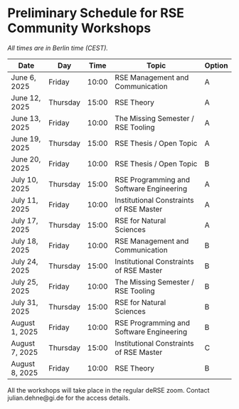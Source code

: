 # Preliminary Schedule for RSE Community Workshops

_All times are in Berlin time (CEST)._

| Date           | Day      | Time  | Topic                                    | Option |
|----------------|----------|-------|------------------------------------------|--------|
| June 6, 2025   | Friday   | 10:00 | RSE Management and Communication         | A      |
| June 12, 2025  | Thursday | 15:00 | RSE Theory                               | A      |
| June 13, 2025  | Friday   | 10:00 | The Missing Semester / RSE Tooling       | A      |
| June 19, 2025  | Thursday | 15:00 | RSE Thesis / Open Topic                  | A      |
| June 20, 2025  | Friday   | 10:00 | RSE Thesis / Open Topic                  | B      |
| July 10, 2025  | Thursday | 15:00 | RSE Programming and Software Engineering | A      |
| July 11, 2025  | Friday   | 10:00 | Institutional Constraints of RSE Master  | A      |
| July 17, 2025  | Thursday | 15:00 | RSE for Natural Sciences                 | A      |
| July 18, 2025  | Friday   | 10:00 | RSE Management and Communication         | B      |
| July 24, 2025  | Thursday | 15:00 | Institutional Constraints of RSE Master  | B      |
| July 25, 2025  | Friday   | 10:00 | The Missing Semester / RSE Tooling       | B      |
| July 31, 2025  | Thursday | 15:00 | RSE for Natural Sciences                 | B      |
| August 1, 2025 | Friday   | 10:00 | RSE Programming and Software Engineering | B      |
| August 7, 2025 | Thursday | 15:00 | Institutional Constraints of RSE Master  | C      |
| August 8, 2025 | Friday   | 10:00 | RSE Theory                               | B      |

All the workshops will take place in the regular deRSE zoom. Contact julian.dehne@gi.de for the access details.